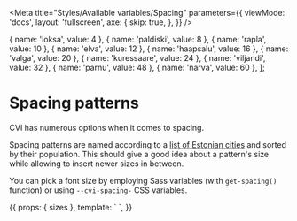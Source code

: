 
<Meta
  title="Styles/Available variables/Spacing"
  parameters={{
    viewMode: 'docs',
    layout: 'fullscreen',
    axe: {
      skip: true,
    },
  }}
/>

  { name: 'loksa', value: 4 },
  { name: 'paldiski', value: 8 },
  { name: 'rapla', value: 10 },
  { name: 'elva', value: 12 },
  { name: 'haapsalu', value: 16 },
  { name: 'valga', value: 20 },
  { name: 'kuressaare', value: 24 },
  { name: 'viljandi', value: 32 },
  { name: 'parnu', value: 48 },
  { name: 'narva', value: 60 },
];

# Spacing patterns

CVI has numerous options when it comes to spacing.

Spacing patterns are named according to a [list of Estonian cities](https://en.wikipedia.org/wiki/List_of_cities_and_towns_in_Estonia) and sorted by their population. This should give a good idea about a pattern's size while allowing to insert newer sizes in between.

You can pick a font size by employing Sass variables (with `get-spacing()` function) or using `--cvi-spacing-` CSS variables.

<Story name="Spacing" height="650px">
  {{
    props: { sizes },
    template: `
      <cvi-ng-storybook-spacing-specimen>
        <cvi-ng-storybook-spacing-specimen-item *ngFor="let size of sizes" [ngStyle]="{'--spacing': 'var(--cvi-spacing-' + size.name}" [label]="'' + (size.name | titlecase) + ': ' + size.value + 'px'"></cvi-ng-storybook-spacing-specimen-item>
      </cvi-ng-storybook-spacing-specimen>
    `,
  }}
</Story>
